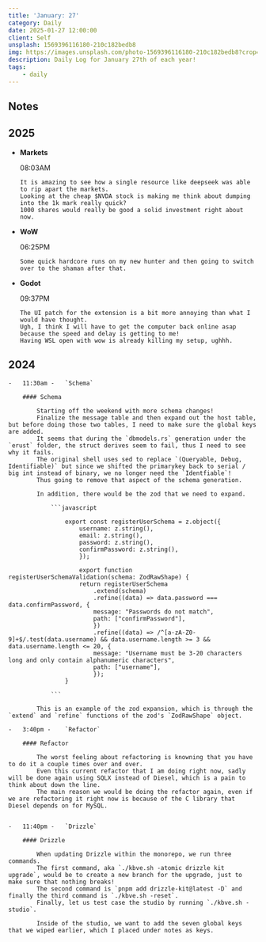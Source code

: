 ```yaml
---
title: 'January: 27'
category: Daily
date: 2025-01-27 12:00:00
client: Self
unsplash: 1569396116180-210c182bedb8
img: https://images.unsplash.com/photo-1569396116180-210c182bedb8?crop=entropy&cs=srgb&fm=jpg&ixid=MnwzNjM5Nzd8MHwxfHJhbmRvbXx8fHx8fHx8fDE2ODE3NDg2ODY&ixlib=rb-4.0.3&q=85
description: Daily Log for January 27th of each year!
tags:
    - daily
---
```


## Notes

## 2025

-   **Markets**

    08:03AM

        It is amazing to see how a single resource like deepseek was able to rip apart the markets.
        Looking at the cheap $NVDA stock is making me think about dumping into the 1k mark really quick?
        1000 shares would really be good a solid investment right about now.

-   **WoW**

    06:25PM

        Some quick hardcore runs on my new hunter and then going to switch over to the shaman after that.

-   **Godot**

    09:37PM

        The UI patch for the extension is a bit more annoying than what I would have thought.
        Ugh, I think I will have to get the computer back online asap because the speed and delay is getting to me!
        Having WSL open with wow is already killing my setup, ughhh.


## 2024

    -   11:30am -   `Schema`

        #### Schema

            Starting off the weekend with more schema changes!
            Finalize the message table and then expand out the host table, but before doing those two tables, I need to make sure the global keys are added.
            It seems that during the `dbmodels.rs` generation under the `erust` folder, the struct derives seem to fail, thus I need to see why it fails.
            The original shell uses sed to replace `(Queryable, Debug, Identifiable)` but since we shifted the primarykey back to serial / big int instead of binary, we no longer need the `Identfiable`!
            Thus going to remove that aspect of the schema generation.
            
            In addition, there would be the zod that we need to expand.

                ```javascript

                    export const registerUserSchema = z.object({
                        username: z.string(),
                        email: z.string(),
                        password: z.string(),
                        confirmPassword: z.string(),
                        });

                        export function registerUserSchemaValidation(schema: ZodRawShape) {
                        return registerUserSchema
                            .extend(schema)
                            .refine((data) => data.password === data.confirmPassword, {
                            message: "Passwords do not match",
                            path: ["confirmPassword"],
                            })
                            .refine((data) => /^[a-zA-Z0-9]+$/.test(data.username) && data.username.length >= 3 && data.username.length <= 20, {
                            message: "Username must be 3-20 characters long and only contain alphanumeric characters",
                            path: ["username"],
                            });
                    }

                ```
            
            This is an example of the zod expansion, which is through the `extend` and `refine` functions of the zod's `ZodRawShape` object.
            
    -   3:40pm -    `Refactor`

        #### Refactor

            The worst feeling about refactoring is knowning that you have to do it a couple times over and over.
            Even this current refactor that I am doing right now, sadly will be done again using SQLX instead of Diesel, which is a pain to think about down the line.
            The main reason we would be doing the refactor again, even if we are refactoring it right now is because of the C library that Diesel depends on for MySQL.


    -   11:40pm -   `Drizzle`

        #### Drizzle

            When updating Drizzle within the monorepo, we run three commands.
            The first command, aka `./kbve.sh -atomic drizzle kit upgrade`, would be to create a new branch for the upgrade, just to make sure that nothing breaks!
            The second command is `pnpm add drizzle-kit@latest -D` and finally the third command is `./kbve.sh -reset`.
            Finally, let us test case the studio by running `./kbve.sh -studio`.

            Inside of the studio, we want to add the seven global keys that we wiped earlier, which I placed under notes as keys.

